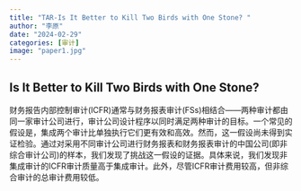```yaml
---
title: "TAR-Is It Better to Kill Two Birds with One Stone? "
author: "李原"
date: "2024-02-29"
categories: [审计]
image: "paper1.jpg"
---
```


## Is It Better to Kill Two Birds with One Stone? 

:::{#hero-heading}

财务报告内部控制审计(ICFR)通常与财务报表审计(FSs)相结合——两种审计都由同一家审计公司进行，审计公司设计程序以同时满足两种审计的目标。一个常见的假设是，集成两个审计比单独执行它们更有效和高效。然而，这一假设尚未得到实证检验。通过对采用不同审计公司进行财务报表和财务报表审计的中国公司(即非综合审计公司)的样本，我们发现了挑战这一假设的证据。具体来说，我们发现非集成审计的ICFR审计质量高于集成审计。此外，尽管ICFR审计费用较高，但非综合审计的总审计费用较低。
:::